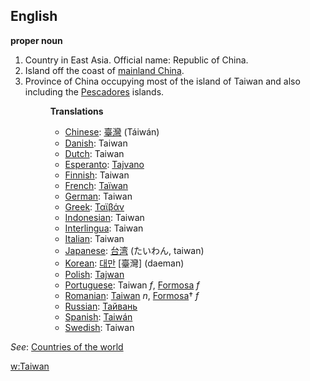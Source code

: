 ==English==

'''proper noun'''

# Country in East Asia. Official name: Republic of China.
# Island off the coast of [[mainland China]].
# Province of China occupying most of the island of Taiwan and also including the [[Pescadores]] islands.
#:'''Translations'''
#:*[[Chinese]]: [[臺灣]] (Táiwán)
#:*[[Danish]]: Taiwan
#:*[[Dutch]]: Taiwan
#:*[[Esperanto]]: [[Tajvano]]
#:*[[Finnish]]: Taiwan
#:*[[French]]: [[Taïwan]]
#:*[[German]]: Taiwan
#:*[[Greek]]: [[Ταϊβάν]]
#:*[[Indonesian]]: Taiwan
#:*[[Interlingua]]: Taiwan
#:*[[Italian]]: Taiwan
#:*[[Japanese]]: [[台湾]] (たいわん, taiwan) 
#:*[[Korean]]: [[대만]] [臺灣] (daeman)
#:*[[Polish]]: [[Tajwan]]
#:*[[Portuguese]]: Taiwan ''f'', [[Formosa]] ''f''
#:*[[Romanian]]: [[Taiwan]] ''n'', [[Formosa]]† ''f''
#:*[[Russian]]: [[Тайвань]]
#:*[[Spanish]]: [[Taiwán]]
#:*[[Swedish]]: Taiwan

''See'': [[Countries of the world]]

[[w:Taiwan]]